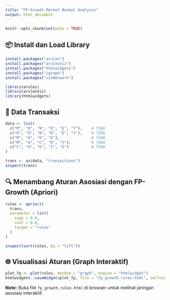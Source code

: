 ```yaml
---
title: "FP-Growth Market Basket Analysis"
output: html_document
---
```


```r
knitr::opts_chunk$set(echo = TRUE)
```

## 📦 Install dan Load Library

```r
install.packages("arules")
install.packages("arulesViz")
install.packages("htmlwidgets")
install.packages("igraph")
install.packages("visNetwork")
```

```r
library(arules)
library(arulesViz)
library(htmlwidgets)
```

## 📂 Data Transaksi

```r
data <- list(
  c("M", "O", "N", "K", "E", "Y"),    # T100
  c("D", "O", "N", "K", "E", "Y"),    # T200
  c("M", "A", "K", "E"),              # T300
  c("M", "U", "C", "K", "Y"),         # T400
  c("C", "O", "K", "I", "E")          # T500
)

trans <- as(data, "transactions")
inspect(trans)
```

## 🔍 Menambang Aturan Asosiasi dengan FP-Growth (Apriori)

```r
rules <- apriori(
  trans,
  parameter = list(
    supp = 0.6,
    conf = 0.8,
    target = "rules"
  )
)

inspect(sort(rules, by = "lift"))
```

## 🌐 Visualisasi Aturan (Graph Interaktif)

```r
plot_fp <- plot(rules, method = "graph", engine = "htmlwidget")
htmlwidgets::saveWidget(plot_fp, file = "fp_growth_rules.html", selfcontained = TRUE)
```

**Note:** Buka file `fp_growth_rules.html` di browser untuk melihat jaringan asosiasi interaktif.
